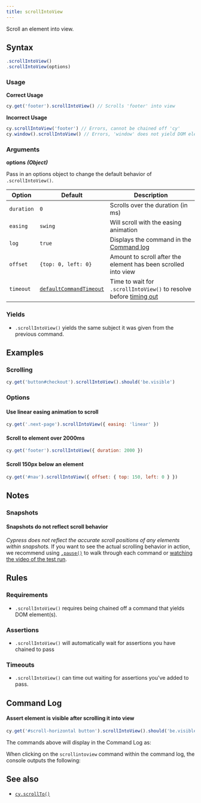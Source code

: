 ```yaml
---
title: scrollIntoView
---
```


Scroll an element into view.

## Syntax

```javascript
.scrollIntoView()
.scrollIntoView(options)
```

### Usage

**<Icon name="check-circle" color="green" /> Correct Usage**

```javascript
cy.get('footer').scrollIntoView() // Scrolls 'footer' into view
```

**<Icon name="exclamation-triangle" color="red" /> Incorrect Usage**

```javascript
cy.scrollIntoView('footer') // Errors, cannot be chained off 'cy'
cy.window().scrollIntoView() // Errors, 'window' does not yield DOM element
```

### Arguments

**<Icon name="angle-right" /> options** **_(Object)_**

Pass in an options object to change the default behavior of `.scrollIntoView()`.

| Option     | Default                                                              | Description                                                                              |
| ---------- | -------------------------------------------------------------------- | ---------------------------------------------------------------------------------------- |
| `duration` | `0`                                                                  | Scrolls over the duration (in ms)                                                        |
| `easing`   | `swing`                                                              | Will scroll with the easing animation                                                    |
| `log`      | `true`                                                               | Displays the command in the [Command log](/guides/core-concepts/cypress-app#command-log) |
| `offset`   | `{top: 0, left: 0}`                                                  | Amount to scroll after the element has been scrolled into view                           |
| `timeout`  | [`defaultCommandTimeout`](/guides/references/configuration#timeouts) | Time to wait for `.scrollIntoView()` to resolve before [timing out](#timeouts)           |

### Yields [<Icon name="question-circle"/>](/guides/core-concepts/introduction-to-cypress#subject-management)

- `.scrollIntoView()` yields the same subject it was given from the
previous command.

## Examples

### Scrolling

```javascript
cy.get('button#checkout').scrollIntoView().should('be.visible')
```

### Options

#### Use linear easing animation to scroll

```javascript
cy.get('.next-page').scrollIntoView({ easing: 'linear' })
```

#### Scroll to element over 2000ms

```javascript
cy.get('footer').scrollIntoView({ duration: 2000 })
```

#### Scroll 150px below an element

```js
cy.get('#nav').scrollIntoView({ offset: { top: 150, left: 0 } })
```

## Notes

### Snapshots

#### Snapshots do not reflect scroll behavior

_Cypress does not reflect the accurate scroll positions of any elements within
snapshots._ If you want to see the actual scrolling behavior in action, we
recommend using [`.pause()`](/api/commands/pause) to walk through each command
or
[watching the video of the test run](/guides/guides/screenshots-and-videos#videos).

## Rules

### Requirements [<Icon name="question-circle"/>](/guides/core-concepts/introduction-to-cypress#chains-of-commands)

- `.scrollIntoView()` requires being chained off a command that yields
DOM element(s).

### Assertions [<Icon name="question-circle"/>](/guides/core-concepts/introduction-to-cypress#assertions)

- `.scrollIntoView()` will automatically wait for assertions you have
chained to pass

### Timeouts [<Icon name="question-circle"/>](/guides/core-concepts/introduction-to-cypress#timeouts)

- `.scrollIntoView()` can time out waiting for assertions you've added
to pass.

## Command Log

#### Assert element is visible after scrolling it into view

```javascript
cy.get('#scroll-horizontal button').scrollIntoView().should('be.visible')
```

The commands above will display in the Command Log as:

<DocsImage src="/img/api/scrollintoview/command-log-for-scrollintoview.png" alt="command log scrollintoview" ></DocsImage>

When clicking on the `scrollintoview` command within the command log, the
console outputs the following:

<DocsImage src="/img/api/scrollintoview/console-log-for-scrollintoview.png" alt="console.log scrollintoview" ></DocsImage>

## See also

- [`cy.scrollTo()`](/api/commands/scrollto)

